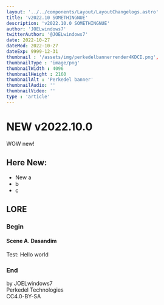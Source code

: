 ```yaml
---
layout: '../../components/Layout/LayoutChangelogs.astro'
title: 'v2022.10 SOMETHINGNUE'
description: 'v2022.10.0 SOMETHINGNUE'
author: 'JOELwindows7'
twitterAuthor: '@JOELwindows7'
date: 2022-10-27
dateMod: 2022-10-27
dateExp: 9999-12-31
thumbnail : '/assets/img/perkedelbannerrender4KDCI.png',
thumbnailType : 'image/png'
thumbnailWidth : 4096
thumbnailHeight : 2160
thumbnailAlt : 'Perkedel banner'
thumbnailAudio: ''
thumbnailVideo: ''
type : 'article'
---
```

# NEW v2022.10.0
WOW new!
## Here New:
- New a
- b
- c
## LORE
### Begin
#### Scene A. Dasandim
Test: Hello world
### End
by JOELwindows7  
Perkedel Technologies  
CC4.0-BY-SA